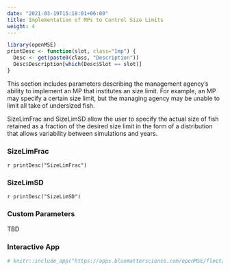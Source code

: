 ```yaml
---
date: "2021-03-19T15:18:01+06:00"
title: Implementation of MPs to Control Size Limits
weight: 4
---
```


```r
library(openMSE)
printDesc <- function(slot, class="Imp") {
  Desc <- get(paste0(class, "Description"))
  Desc$Description[which(Desc$Slot == slot)]
}
```

This section includes parameters describing the management agency's ability to implement an MP that institutes an size limit. For example, an MP may specify a certain size limit, but the managing agency may be unable to limit all take of undersized fish. 

SizeLimFrac and SizeLimSD allow the user to specify the actual size of fish retained as a fraction of the desired size limit in the form of a distribution that allows variability between simulations and years. 

### SizeLimFrac
`r printDesc("SizeLimFrac")` 

### SizeLimSD 
`r printDesc("SizeLimSD")`
 
### Custom Parameters
TBD

### Interactive App 

```r
# knitr::include_app("https://apps.bluematterscience.com/openMSE/fleet/selectivity",height="1150px") 
```

